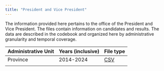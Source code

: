 ```yaml
---
title: "President and Vice President"
---
```


The information provided here pertains to the office of the President and Vice President. The files contain information on candidates and results. The data are described in the codebook and organized here by administrative granularity and temporal coverage.

| Administrative Unit | Years (inclusive) | File type |
|---------------------|-------------------|-----------|
| Province            | 2014-2024         | [CSV](Pres_VP.csv)       |
|                     |                   |           |
